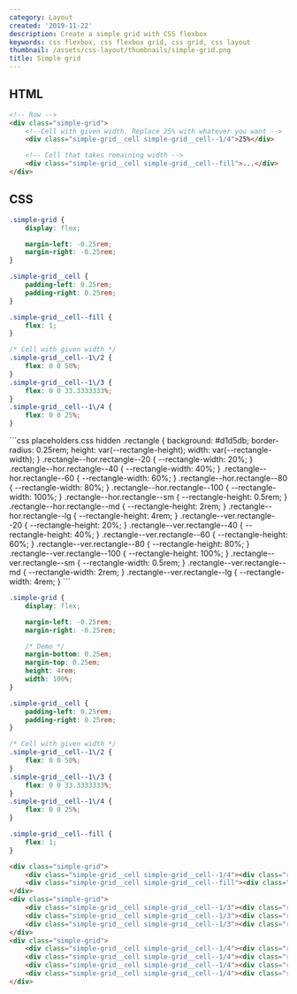 ```yaml
---
category: Layout
created: '2019-11-22'
description: Create a simple grid with CSS flexbox
keywords: css flexbox, css flexbox grid, css grid, css layout
thumbnail: /assets/css-layout/thumbnails/simple-grid.png
title: Simple grid
---
```


## HTML

```html index.html
<!-- Row -->
<div class="simple-grid">
    <!--Cell with given width. Replace 25% with whatever you want -->
    <div class="simple-grid__cell simple-grid__cell--1/4">25%</div>

    <!-- Cell that takes remaining width -->
    <div class="simple-grid__cell simple-grid__cell--fill">...</div>
</div>
```

## CSS

```css styles.css
.simple-grid {
    display: flex;

    margin-left: -0.25rem;
    margin-right: -0.25rem;
}

.simple-grid__cell {
    padding-left: 0.25rem;
    padding-right: 0.25rem;
}

.simple-grid__cell--fill {
    flex: 1;
}

/* Cell with given width */
.simple-grid__cell--1\/2 {
    flex: 0 0 50%;
}
.simple-grid__cell--1\/3 {
    flex: 0 0 33.3333333%;
}
.simple-grid__cell--1\/4 {
    flex: 0 0 25%;
}
```

<Playground>
```css placeholders.css hidden
.rectangle {
    background: #d1d5db;
    border-radius: 0.25rem;
    height: var(--rectangle-height);
    width: var(--rectangle-width);
}
.rectangle--hor.rectangle--20 {
    --rectangle-width: 20%;
}
.rectangle--hor.rectangle--40 {
    --rectangle-width: 40%;
}
.rectangle--hor.rectangle--60 {
    --rectangle-width: 60%;
}
.rectangle--hor.rectangle--80 {
    --rectangle-width: 80%;
}
.rectangle--hor.rectangle--100 {
    --rectangle-width: 100%;
}
.rectangle--hor.rectangle--sm {
    --rectangle-height: 0.5rem;
}
.rectangle--hor.rectangle--md {
    --rectangle-height: 2rem;
}
.rectangle--hor.rectangle--lg {
    --rectangle-height: 4rem;
}
.rectangle--ver.rectangle--20 {
    --rectangle-height: 20%;
}
.rectangle--ver.rectangle--40 {
    --rectangle-height: 40%;
}
.rectangle--ver.rectangle--60 {
    --rectangle-height: 60%;
}
.rectangle--ver.rectangle--80 {
    --rectangle-height: 80%;
}
.rectangle--ver.rectangle--100 {
    --rectangle-height: 100%;
}
.rectangle--ver.rectangle--sm {
    --rectangle-width: 0.5rem;
}
.rectangle--ver.rectangle--md {
    --rectangle-width: 2rem;
}
.rectangle--ver.rectangle--lg {
    --rectangle-width: 4rem;
}
```

```css styles.css hidden
.simple-grid {
    display: flex;

    margin-left: -0.25rem;
    margin-right: -0.25rem;

    /* Demo */
    margin-bottom: 0.25em;
    margin-top: 0.25em;
    height: 4rem;
    width: 100%;
}

.simple-grid__cell {
    padding-left: 0.25rem;
    padding-right: 0.25rem;
}

/* Cell with given width */
.simple-grid__cell--1\/2 {
    flex: 0 0 50%;
}
.simple-grid__cell--1\/3 {
    flex: 0 0 33.3333333%;
}
.simple-grid__cell--1\/4 {
    flex: 0 0 25%;
}

.simple-grid__cell--fill {
    flex: 1;
}
```

```html index.html hidden
<div class="simple-grid">
    <div class="simple-grid__cell simple-grid__cell--1/4"><div class="rectangle rectangle--hor rectangle--md rectangle--100"></div></div>
    <div class="simple-grid__cell simple-grid__cell--fill"><div class="rectangle rectangle--hor rectangle--md rectangle--100"></div></div>
</div>
<div class="simple-grid">
    <div class="simple-grid__cell simple-grid__cell--1/3"><div class="rectangle rectangle--hor rectangle--md rectangle--100"></div></div>
    <div class="simple-grid__cell simple-grid__cell--1/3"><div class="rectangle rectangle--hor rectangle--md rectangle--100"></div></div>
    <div class="simple-grid__cell simple-grid__cell--1/3"><div class="rectangle rectangle--hor rectangle--md rectangle--100"></div></div>
</div>
<div class="simple-grid">
    <div class="simple-grid__cell simple-grid__cell--1/4"><div class="rectangle rectangle--hor rectangle--md rectangle--100"></div></div>
    <div class="simple-grid__cell simple-grid__cell--1/4"><div class="rectangle rectangle--hor rectangle--md rectangle--100"></div></div>
    <div class="simple-grid__cell simple-grid__cell--1/4"><div class="rectangle rectangle--hor rectangle--md rectangle--100"></div></div>
    <div class="simple-grid__cell simple-grid__cell--1/4"><div class="rectangle rectangle--hor rectangle--md rectangle--100"></div></div>
</div>
```
</Playground>

